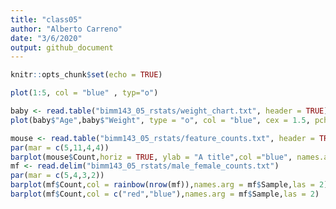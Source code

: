 ```yaml
---
title: "class05"
author: "Alberto Carreno"
date: "3/6/2020"
output: github_document
---
```


```r
knitr::opts_chunk$set(echo = TRUE)
```

```r
plot(1:5, col = "blue" , typ="o")

baby <- read.table("bimm143_05_rstats/weight_chart.txt", header = TRUE)
plot(baby$"Age",baby$"Weight", type = "o", col = "blue", cex = 1.5, pch = 15,lwd = 2, ylim = c(2,10),xlab = "Months", ylab = "Weight(kg)",main = "Weight of baby over time")

mouse <- read.table("bimm143_05_rstats/feature_counts.txt", header = TRUE, sep = "\t")
par(mar = c(5,11,4,4))
barplot(mouse$Count,horiz = TRUE, ylab = "A title",col ="blue", names.arg = mouse$Feature, main = "Some title", las = 1, xlim = c(0,80000) )
mf <- read.delim("bimm143_05_rstats/male_female_counts.txt")
par(mar = c(5,4,3,2))
barplot(mf$Count,col = rainbow(nrow(mf)),names.arg = mf$Sample,las = 2)
barplot(mf$Count,col = c("red","blue"),names.arg = mf$Sample,las = 2)

```


